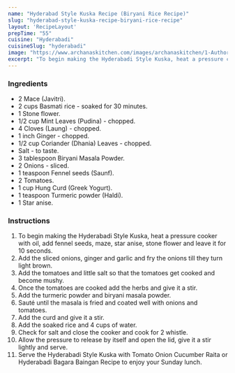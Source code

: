 ---
name: "Hyderabad Style Kuska Recipe (Biryani Rice Recipe)"
slug: "hyderabad-style-kuska-recipe-biryani-rice-recipe"
layout: 'RecipeLayout'
prepTime: "55"
cuisine: "Hyderabadi"
cuisineSlug: "hyderabadi"
image: "https://www.archanaskitchen.com/images/archanaskitchen/1-Author/sibyl_sunitha/Hyderabad_Style_Kuska_Recipe_Biryani_Rice_Recipe.jpg"
excerpt: "To begin making the Hyderabadi Style Kuska, heat a pressure cooker with oil, add fennel seeds, maze, star anise, stone flower and leave it for 10 seconds"
---

### Ingredients

- 2 Mace (Javitri).
- 2 cups Basmati rice - soaked for 30 minutes.
- 1 Stone flower.
- 1/2 cup Mint Leaves (Pudina) - chopped.
- 4 Cloves (Laung) - chopped.
- 1 inch Ginger - chopped.
- 1/2 cup Coriander (Dhania) Leaves - chopped.
- Salt - to taste.
- 3 tablespoon Biryani Masala Powder.
- 2 Onions - sliced.
- 1 teaspoon Fennel seeds (Saunf).
- 2 Tomatoes.
- 1 cup Hung Curd (Greek Yogurt).
- 1 teaspoon Turmeric powder (Haldi).
- 1 Star anise.

### Instructions

1. To begin making the Hyderabadi Style Kuska, heat a pressure cooker with oil, add fennel seeds, maze, star anise, stone flower and leave it for 10 seconds.
1. Add the sliced onions, ginger and garlic and fry the onions till they turn light brown.
1. Add the tomatoes and little salt so that the tomatoes get cooked and become mushy.
1. Once the tomatoes are cooked add the herbs and give it a stir.
1. Add the turmeric powder and biryani masala powder.
1. Sauté until the masala is fried and coated well with onions and tomatoes.
1. Add the curd and give it a stir.
1. Add the soaked rice and 4 cups of water.
1. Check for salt and close the cooker and cook for 2 whistle.
1. Allow the pressure to release by itself and open the lid, give it a stir lightly and serve.
1. Serve the Hyderabadi Style Kuska with Tomato Onion Cucumber Raita or Hyderabadi Bagara Baingan Recipe to enjoy your Sunday lunch.
